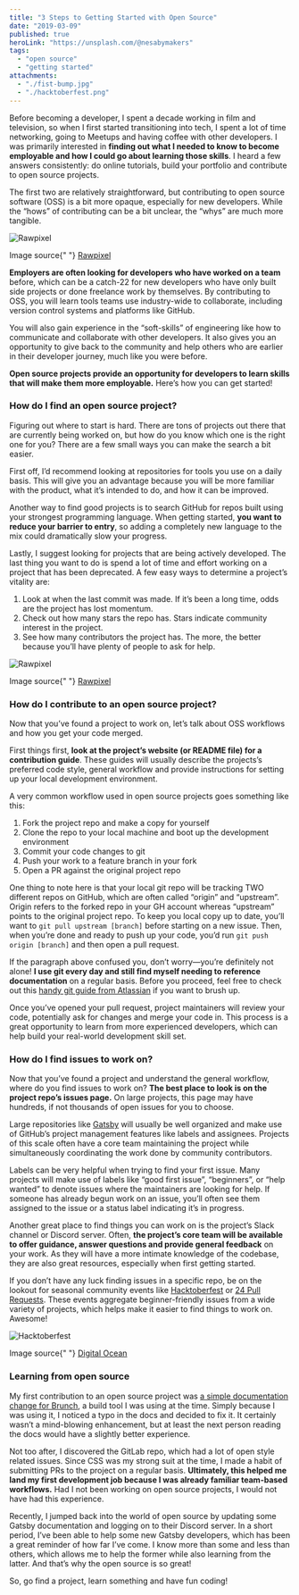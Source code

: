 ```yaml
---
title: "3 Steps to Getting Started with Open Source"
date: "2019-03-09"
published: true
heroLink: "https://unsplash.com/@nesabymakers"
tags:
  - "open source"
  - "getting started"
attachments:
  - "./fist-bump.jpg"
  - "./hacktoberfest.png"
---
```


Before becoming a developer, I spent a decade working in film and television, so when I first started transitioning into tech, I spent a lot of time networking, going to Meetups and having coffee with other developers. I was primarily interested in **finding out what I needed to know to become employable and how I could go about learning those skills**. I heard a few answers consistently: do online tutorials, build your portfolio and contribute to open source projects.

The first two are relatively straightforward, but contributing to open source software (OSS) is a bit more opaque, especially for new developers. While the “hows” of contributing can be a bit unclear, the “whys” are much more tangible.

![Rawpixel](./fist-bump.jpg)

<span className="BlogPost__image-caption">
  Image source{" "}
  <a href="https://pixabay.com/users/rawpixel-4283981/">Rawpixel</a>
</span>

**Employers are often looking for developers who have worked on a team** before, which can be a catch-22 for new developers who have only built side projects or done freelance work by themselves. By contributing to OSS, you will learn tools teams use industry-wide to collaborate, including version control systems and platforms like GitHub.

You will also gain experience in the “soft-skills” of engineering like how to communicate and collaborate with other developers. It also gives you an opportunity to give back to the community and help others who are earlier in their developer journey, much like you were before.

**Open source projects provide an opportunity for developers to learn skills that will make them more employable.** Here’s how you can get started!

### How do I find an open source project?

Figuring out where to start is hard. There are tons of projects out there that are currently being worked on, but how do you know which one is the right one for you? There are a few small ways you can make the search a bit easier.

First off, I’d recommend looking at repositories for tools you use on a daily basis. This will give you an advantage because you will be more familiar with the product, what it’s intended to do, and how it can be improved.

Another way to find good projects is to search GitHub for repos built using your strongest programming language. When getting started, **you want to reduce your barrier to entry**, so adding a completely new language to the mix could dramatically slow your progress.

Lastly, I suggest looking for projects that are being actively developed. The last thing you want to do is spend a lot of time and effort working on a project that has been deprecated. A few easy ways to determine a project’s vitality are:

1. Look at when the last commit was made. If it’s been a long time, odds are the project has lost momentum.
2. Check out how many stars the repo has. Stars indicate community interest in the project.
3. See how many contributors the project has. The more, the better because you’ll have plenty of people to ask for help.

![Rawpixel](./chatting.jpg)

<span className="BlogPost__image-caption">
  Image source{" "}
  <a href="https://pixabay.com/users/rawpixel-4283981/">Rawpixel</a>
</span>

### How do I contribute to an open source project?

Now that you’ve found a project to work on, let’s talk about OSS workflows and how you get your code merged.

First things first, **look at the project’s website (or README file) for a contribution guide**. These guides will usually describe the projects’s preferred code style, general workflow and provide instructions for setting up your local development environment.

A very common workflow used in open source projects goes something like this:

1. Fork the project repo and make a copy for yourself
2. Clone the repo to your local machine and boot up the development environment
3. Commit your code changes to git
4. Push your work to a feature branch in your fork
5. Open a PR against the original project repo

One thing to note here is that your local git repo will be tracking TWO different repos on GitHub, which are often called “origin” and “upstream”. Origin refers to the forked repo in your GH account whereas “upstream” points to the original project repo. To keep you local copy up to date, you’ll want to `git pull upstream [branch]` before starting on a new issue. Then, when you’re done and ready to push up your code, you’d run `git push origin [branch]` and then open a pull request.

If the paragraph above confused you, don’t worry—you’re definitely not alone! **I use git every day and still find myself needing to reference documentation** on a regular basis. Before you proceed, feel free to check out this [handy git guide from Atlassian](https://www.atlassian.com/git/tutorials/syncing) if you want to brush up.

Once you’ve opened your pull request, project maintainers will review your code, potentially ask for changes and merge your code in. This process is a great opportunity to learn from more experienced developers, which can help build your real-world development skill set.

### How do I find issues to work on?

Now that you’ve found a project and understand the general workflow, where do you find issues to work on? **The best place to look is on the project repo’s issues page.** On large projects, this page may have hundreds, if not thousands of open issues for you to choose.

Large repositories like [Gatsby](https://github.com/gatsbyjs/gatsby/issues) will usually be well organized and make use of GitHub’s project management features like labels and assignees. Projects of this scale often have a core team maintaining the project while simultaneously coordinating the work done by community contributors.

Labels can be very helpful when trying to find your first issue. Many projects will make use of labels like “good first issue”, “beginners”, or “help wanted” to denote issues where the maintainers are looking for help. If someone has already begun work on an issue, you’ll often see them assigned to the issue or a status label indicating it’s in progress.

Another great place to find things you can work on is the project’s Slack channel or Discord server. Often, **the project’s core team will be available to offer guidance, answer questions and provide general feedback** on your work. As they will have a more intimate knowledge of the codebase, they are also great resources, especially when first getting started.

If you don’t have any luck finding issues in a specific repo, be on the lookout for seasonal community events like [Hacktoberfest](https://hacktoberfest.digitalocean.com/) or [24 Pull Requests](https://24pullrequests.com/). These events aggregate beginner-friendly issues from a wide variety of projects, which helps make it easier to find things to work on. Awesome!

![Hacktoberfest](./hacktoberfest.png)

<span className="BlogPost__image-caption">
  Image source{" "}
  <a href="https://hacktoberfest.digitalocean.com/">Digital Ocean</a>
</span>

### Learning from open source

My first contribution to an open source project was [a simple documentation change for Brunch](https://github.com/brunch/brunch.github.io/pull/207), a build tool I was using at the time. Simply because I was using it, I noticed a typo in the docs and decided to fix it. It certainly wasn’t a mind-blowing enhancement, but at least the next person reading the docs would have a slightly better experience.

Not too after, I discovered the GitLab repo, which had a lot of open style related issues. Since CSS was my strong suit at the time, I made a habit of submitting PRs to the project on a regular basis. **Ultimately, this helped me land my first development job because I was already familiar team-based workflows.** Had I not been working on open source projects, I would not have had this experience.

Recently, I jumped back into the world of open source by updating some Gatsby documentation and logging on to their Discord server. In a short period, I’ve been able to help some new Gatsby developers, which has been a great reminder of how far I’ve come. I know more than some and less than others, which allows me to help the former while also learning from the latter. And that’s why the open source is so great!

So, go find a project, learn something and have fun coding!
